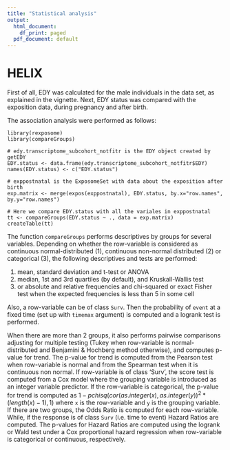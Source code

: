 ```yaml
---
title: "Statistical analysis"
output:
  html_document:
    df_print: paged
  pdf_document: default
---
```


# HELIX

First of all, EDY was calculated for the male individuals in the data set, as explained in the vignette. Next, EDY status was compared with the exposition data, during pregnancy and after birth. 

The association analysis were performed as follows: 

```
library(rexposome)
library(compareGroups)

# edy.transcriptome_subcohort_notfitr is the EDY object created by getEDY
EDY.status <- data.frame(edy.transcriptome_subcohort_notfitr$EDY)
names(EDY.status) <- c("EDY.status")

# exppostnatal is the ExposomeSet with data about the exposition after birth
exp.matrix <- merge(expos(exppostnatal), EDY.status, by.x="row.names", by.y="row.names")

# Here we compare EDY.status with all the variales in exppostnatal
tt <- compareGroups(EDY.status ~ ., data = exp.matrix)
createTable(tt)
```

The function `compareGroups` performs descriptives by groups for several variables.
Depending on whether the row-variable is considered as continuous normal-distributed (1), continuous non-normal distributed (2) or categorical (3), the following descriptives and tests are performed: 

1. mean, standard deviation and t-test or ANOVA 
2. median, 1st and 3rd quartiles (by default), and Kruskall-Wallis test 
3. or absolute and relative frequencies and chi-squared or exact Fisher test when the expected frequencies is less than 5 in some cell

Also, a row-variable can be of class `Surv`. Then the probability of `event` at a fixed time (set up with `timemax` argument) is computed and a logrank test is performed.


When there are more than 2 groups, it also performs pairwise comparisons adjusting for multiple testing (Tukey when row-variable is normal-distributed and Benjamini & Hochberg method otherwise), and computes p-value for trend. The p-value for trend is computed from the Pearson test when row-variable is normal and from the Spearman test when it is continuous non normal. If row-variable is of class 'Surv', the score test is computed from a Cox model where the grouping variable is introduced as an integer variable predictor. If the row-variable is categorical, the p-value for trend is computed as 
$1-pchisq(cor(as.integer(x),as.integer(y))^2*(length(x)-1),1)$ 
where `x` is the row-variable and `y` is the grouping variable. 
If there are two groups, the Odds Ratio is computed for each row-variable. While, if the response is of class `Surv` (i.e. time to event) Hazard Ratios are computed. 
The p-values for Hazard Ratios are computed using the logrank or Wald test under a Cox proportional hazard regression when row-variable is categorical or continuous, respectively. 

